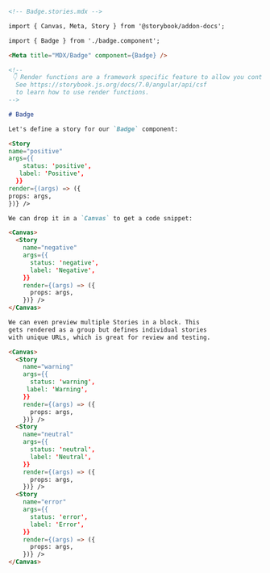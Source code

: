 ```md
<!-- Badge.stories.mdx -->

import { Canvas, Meta, Story } from '@storybook/addon-docs';

import { Badge } from './badge.component';

<Meta title="MDX/Badge" component={Badge} />

<!--
 👇 Render functions are a framework specific feature to allow you control on how the component renders.
  See https://storybook.js.org/docs/7.0/angular/api/csf
  to learn how to use render functions.
-->

# Badge

Let's define a story for our `Badge` component:

<Story
name="positive"
args={{
    status: 'positive',
   label: 'Positive',
  }}
render={(args) => ({
props: args,
})} />

We can drop it in a `Canvas` to get a code snippet:

<Canvas>
  <Story 
    name="negative"
    args={{
      status: 'negative',
      label: 'Negative',
    }}
    render={(args) => ({
      props: args,
    })} />
</Canvas>

We can even preview multiple Stories in a block. This
gets rendered as a group but defines individual stories
with unique URLs, which is great for review and testing.

<Canvas>
  <Story 
    name="warning" 
    args={{
      status: 'warning',
     label: 'Warning',
    }}
    render={(args) => ({
      props: args,
    })} />
  <Story 
    name="neutral"
    args={{
      status: 'neutral', 
      label: 'Neutral', 
    }}
    render={(args) => ({
      props: args,
    })} />
  <Story 
    name="error"
    args={{
      status: 'error', 
      label: 'Error', 
    }}
    render={(args) => ({
      props: args,
    })} />
</Canvas>
```
